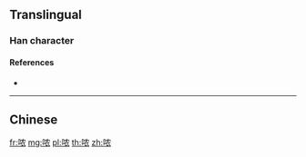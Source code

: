 {{character info/new}}
{{also|噥}}
==Translingual==

===Han character===
{{Han char|rn=30|rad=口|as=06|sn=9|four=|canj=RHBV|ids=⿰口农}}

====References====
* {{Han ref|kx=0189.271|hdz=10623.050|uh=54DD|ud=21725}}

----

==Chinese==
{{zh-see|噥}}

[[fr:哝]]
[[mg:哝]]
[[pl:哝]]
[[th:哝]]
[[zh:哝]]